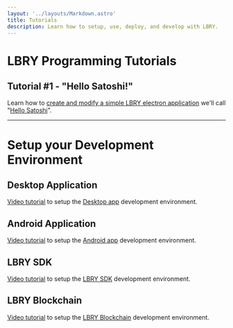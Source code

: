 ```yaml
---
layout: '../layouts/Markdown.astro'
title: Tutorials
description: Learn how to setup, use, deploy, and develop with LBRY.
---
```

# LBRY Programming Tutorials

## Tutorial #1 - "Hello Satoshi!"
Learn how to [create and modify a simple LBRY electron application](/tutorial-hellosatoshi) we'll call "[Hello Satoshi](/tutorial-hellosatoshi)".

---

# Setup your Development Environment

## Desktop Application
[Video tutorial](/resources/video-lbrydesktop) to setup the [Desktop app](https://github.com/lbryio/lbry-desktop) development environment.

## Android Application
[Video tutorial](/resources/video-lbryandroid) to setup the [Android app](https://github.com/lbryio/lbry-android) development environment.

## LBRY SDK
[Video tutorial](/resources/video-lbrysdk) to setup the [LBRY SDK](https://github.com/lbryio/lbry-sdk) development environment.

## LBRY Blockchain
[Video tutorial](/resources/video-lbrycrd) to setup the [LBRY Blockchain](https://github.com/lbryio/lbrycrd) development environment.

